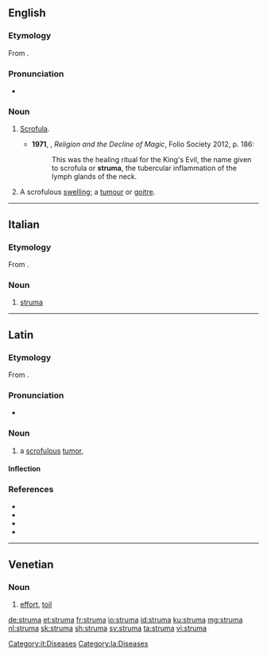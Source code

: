 ==English==

===Etymology===
From {{etyl|la|en}} {{m|la|struma|strūma}}.

===Pronunciation===
* {{a|UK}} {{IPA|/ˈstɹuːmə/|lang=en}}

===Noun===
{{en-noun|s|strumae}}

# {{lb|en|pathology}} [[scrofula|Scrofula]].
#* '''1971''', {{w|Keith Thomas (historian)|Keith Thomas}}, ''Religion and the Decline of Magic'', Folio Society 2012, p. 186:
#*: This was the healing ritual for the King's Evil, the name given to scrofula or '''struma''', the tubercular inflammation of the lymph glands of the neck.
# {{lb|en|pathology}} A scrofulous [[swelling]]; a [[tumour]] or [[goitre]].

----

==Italian==

===Etymology===
From {{etyl|la|it}}.

===Noun===
{{it-noun|f}}

# [[#English|struma]]

[[Category:it:Diseases]]

----

==Latin==

===Etymology===
From {{m|la|struō}}.

===Pronunciation===
* {{la-IPA|strūma}}

===Noun===
{{la-noun|strūma|strūmae|f|first}}

# a [[scrofulous]] [[tumor]], {{l|en|struma}} 

====Inflection====
{{la-decl-1st|strūm}}

===References===
* {{R:L&S}}
* {{R:Elementary Lewis}}
* {{R:du Cange}}
* {{R:Gaffiot}}

[[Category:la:Diseases]]

----

==Venetian==

===Noun===
{{vec-noun|strum|f|a|e}}

# [[effort]], [[toil]]

[[de:struma]]
[[et:struma]]
[[fr:struma]]
[[io:struma]]
[[id:struma]]
[[ku:struma]]
[[mg:struma]]
[[nl:struma]]
[[sk:struma]]
[[sh:struma]]
[[sv:struma]]
[[ta:struma]]
[[vi:struma]]